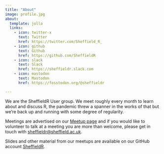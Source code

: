 ```yaml
---
title: "About"
image: profile.jpg
about:
  template: jolla
  links:
    - icon: twitter-x
      text: Twitter
      href: https://twitter.com/Sheffield_R_
    - icon: github
      text: Github
      href: https://github.com/SheffieldR
    - icon: slack
      text: Slack
      href: https://sheffieldr.slack.com
    - icon: mastodon
      text: Mastodon
      href: https://fosstodon.org/@sheffieldr

---
```


::: {style="text-align: left;"}

We are the SheffieldR User group. We meet roughly every month to learn about and discuss R, the pandemic threw a spanner in
the works of that but we're back up and running with some degree of regularity.

Meetings are advertised on our [Meetup page](http://www.meetup.com/SheffieldR-Sheffield-R-Users-Group/) and if you would
like to volunteer to talk at a meeting you are more than welcome, please get in touch with
[sheffieldr@sheffield.ac.uk](mailto:sheffieldr@sheffield.ac.uk).

Slides and other material from our meetups are available on our GitHub account [SheffieldR](https://github.com/SheffieldR/).

:::
